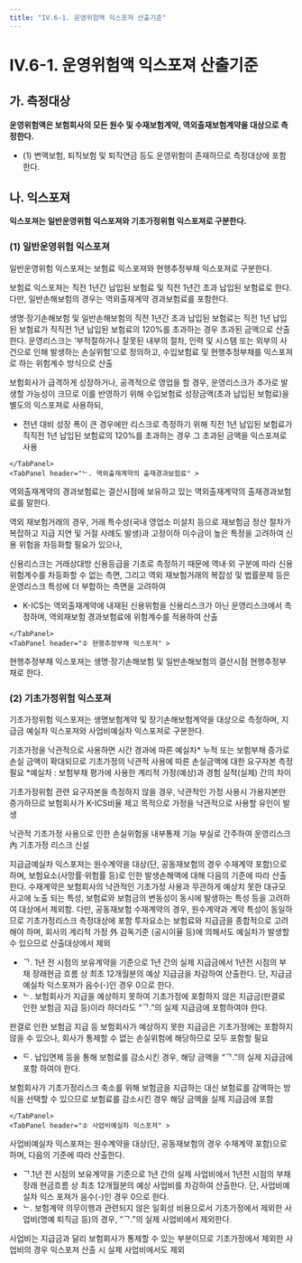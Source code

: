 ```yaml
---
title: "IV.6-1. 운영위험액 익스포져 산출기준"
---
```

# IV.6-1. 운영위험액 익스포져 산출기준

## 가. 측정대상
**운영위험액은 보험회사의 모든 원수 및 수재보험계약, 역외출재보험계약을 대상으로 측정한다.**
- (1) 변액보험, 퇴직보험 및 퇴직연금 등도 운영위험이 존재하므로 측정대상에 포함한다.

## 나. 익스포져
**익스포져는 일반운영위험 익스포져와 기초가정위험 익스포져로 구분한다.**


### (1) 일반운영위험 익스포져
일반운영위험 익스포져는 보험료 익스포져와 현행추정부채 익스포져로 구분한다.
<TabView>
    <TabPanel header="① 보험료 익스포져" >

보험료 익스포져는 직전 1년간 납입된 보험료 및 직전 1년간 초과 납입된 보험료로 한다. 다만, 일반손해보험의 경우는 역외출재계약 경과보험료를 포함한다.

<TabView>
    <TabPanel header="ᄀ. 직전 1년간 초과 납입된 보험료" >
생명·장기손해보험 및 일반손해보험의 직전 1년간 초과 납입된 보험료는 직전 1년 납입된 보험료가 직직전 1년 납입된 보험료의 120%를 초과하는 경우 초과된 금액으로 산출한다.

<Accordion multiple activeIndex={[]}>
<AccordionTab header="초과 납입된 보험료에 대해 별도의 위험계수를 부과하는 이유">
운영리스크는 ‘부적절하거나 잘못된 내부의 절차, 인력 및 시스템 또는 외부의 사건으로 인해 발생하는 손실위험’으로 정의하고, 수입보험료 및 현행추정부채를 익스포져로 하는 위험계수 방식으로 산출

보험회사가 급격하게 성장하거나, 공격적으로 영업을 할 경우, 운영리스크가 추가로 발생할 가능성이 크므로 이를 반영하기 위해 수입보험료 성장금액(초과 납입된 보험료)을 별도의 익스포져로 사용하되,
- 전년 대비 성장 폭이 큰 경우에만 리스크로 측정하기 위해 직전 1년 납입된 보험료가 직직전 1년 납입된 보험료의 120%를 초과하는 경우 그 초과된 금액을 익스포져로 사용
</AccordionTab>
</Accordion>

    </TabPanel>
    <TabPanel header="ᄂ. 역외출재계약의 출재경과보험료" >
역외출재계약의 경과보험료는 결산시점에 보유하고 있는 역외출재계약의 출재경과보험료를 말한다.

<Accordion multiple activeIndex={[]}>
<AccordionTab header="역외출재계약을 운영위험액으로 산출하는 이유">
역외 재보험거래의 경우, 거래 특수성(국내 영업소 미설치 등으로 재보험금 정산 절차가 복잡하고 지급 지연 및 거절 사례도 발생)과 고정이하 미수금이 높은 특정을 고려하여 신용 위험을 차등화할 필요가 있으나,

신용리스크는 거래상대방 신용등급을 기초로 측정하기 때문에 역내·외 구분에 따라 신용 위험계수를 차등화할 수 없는 측면, 그리고 역외 재보험거래의 복잡성 및 법률문제 등은 운영리스크 특성에 더 부합하는 측면을 고려하여
- K-ICS는 역외출재계약에 내재된 신용위험을 신용리스크가 아닌 운영리스크에서 측정하며, 역외재보험 경과보험료에 위험계수를 적용하여 산출
</AccordionTab>
</Accordion>
     </TabPanel>
</TabView>

    </TabPanel>
    <TabPanel header="② 현행추정부채 익스포져" >
현행추정부채 익스포져는 생명·장기손해보험 및 일반손해보험의 결산시점 현행추정부채로 한다.
     </TabPanel>
</TabView>


### (2) 기초가정위험 익스포져
기초가정위험 익스포져는 생명보험계약 및 장기손해보험계약을 대상으로 측정하며, 지급금 예실차 익스포져와 사업비예실차 익스포져로 구분한다.

<Accordion multiple activeIndex={[]}>
<AccordionTab header="기초가정리스크 개요">
기초가정을 낙관적으로 사용하면 시간 경과에 따른 예실차* 누적  또는 보험부채 증가로 손실 금액이 확대되므로 기초가정의 낙관적 사용에 따른 손실금액에 대한 요구자본 측정 필요
<SubText> *예실차 : 보험부채 평가에 사용한 계리적 가정(예상)과 경험 실적(실제) 간의 차이</SubText>

기초가정위험 관련 요구자본을 측정하지 않을 경우, 낙관적인 가정 사용시 가용자본만 증가하므로 보험회사가 K-ICS비율 제고 목적으로 가정을 낙관적으로 사용할 유인이 발생

낙관적 기초가정 사용으로 인한 손실위험을 내부통제 기능 부실로 간주하여 운영리스크 內 기초가정 리스크 신설
</AccordionTab>
</Accordion>

<TabView>
    <TabPanel header="① 지급금예실차 익스포져" >
지급금예실차 익스포져는 원수계약을 대상(단, 공동재보험의 경우 수재계약 포함)으로 하며, 보험요소(사망률·위험률 등)로 인한 발생손해액에 대해 다음의 기준에 따라 산출한다.

<Accordion activeIndex={[]}>
<AccordionTab header="① 기초가정리스크를 원수계약 대상(공동재보험의 경우 수재계약 포함)으로만 측정하는 이유">
수재계약은 보험회사의 낙관적인 기초가정 사용과 무관하게 예상치 못한 대규모 사고에 노출 되는 특성, 보험료와 보험금의 변동성이 동시에 발생하는 특성 등을 고려하여 대상에서 제외함. 다만, 공동재보험 수재계약의 경우, 원수계약과 계약 특성이 동일하므로 기초가정리스크 측정대상에 포함
</AccordionTab>
<AccordionTab header="① 지급금예실차 익스포져 산출 시 보험요소로 인한 발생손해액만 포함하는 이유">
투자요소는 보험료와 지급금을 종합적으로 고려해야 하며, 회사의 계리적 가정 外 감독기준 (공시이율 등)에 의해서도 예실차가 발생할 수 있으므로 산출대상에서 제외
</AccordionTab>
</Accordion>


- ᄀ. 1년 전 시점의 보유계약을 기준으로 1년 간의 실제 지급금에서 1년전 시점의 부채 장래현금 흐름 상 최초 12개월분의 예상 지급금을 차감하여 산출한다. 단, 지급금예실차 익스포져가 음수(-)인 경우 0으로 한다.
- ᄂ. 보험회사가 지급을 예상하지 못하여 기초가정에 포함하지 않은 지급금(판결로 인한 보험금 지급 등)이라 하더라도 “ᄀ.”의 실제 지급금에 포함하여야 한다.

<Accordion multiple activeIndex={[]}>
<AccordionTab header="ㄴ. 기초가정에 포함하지 않은 지급금을 지급금예실차위험 익스포져의 실제 지급금에 포함하는 이유">
판결로 인한 보험금 지급 등 보험회사가 예상하지 못한 지급금은 기초가정에는 포함하지 않을 수 있으나, 회사가 통제할 수 없는 손실위험에 해당하므로 모두 포함할 필요
</AccordionTab>
</Accordion>

- ᄃ. 납입면제 등을 통해 보험료를 감소시킨 경우, 해당 금액을 “ᄀ.”의 실제 지급금에 포함 하여야 한다.

<Accordion multiple activeIndex={[]}>
<AccordionTab header="ㄷ. 보험료를 감소시킨 경우 해당 금액을 지급금예실차위험 익스포져의 실제 지급금에 포함하는 이유">
보험회사가 기초가정리스크 축소를 위해 보험금을 지급하는 대신 보험료를 감액하는 방식을 선택할 수 있으므로 보험료를 감소시킨 경우 해당 금액을 실제 지급금에 포함
</AccordionTab>
</Accordion>

    </TabPanel>
    <TabPanel header="② 사업비예실차 익스포져" >
사업비예실차 익스포져는 원수계약을 대상(단, 공동재보험의 경우 수재계약 포함)으로 하며, 다음의 기준에 따라 산출한다.
- ᄀ.1년 전 시점의 보유계약을 기준으로 1년 간의 실제 사업비에서 1년전 시점의 부채 장래 현금흐름 상 최초 12개월분의 예상 사업비를 차감하여 산출한다. 단, 사업비예실차 익스 포져가 음수(-)인 경우 0으로 한다.
- ᄂ. 보험계약 의무이행과 관련되지 않은 일회성 비용으로서 기초가정에서 제외한 사업비(명예 퇴직금 등)의 경우, “ᄀ.”의 실제 사업비에서 제외한다.

<Accordion multiple activeIndex={[]}>
<AccordionTab header="기초가정에서 제외한 사업비를 사업비예실차위험 익스포져의 실제 사업비에서 제외하는 이유">
사업비는 지급금과 달리 보험회사가 통제할 수 있는 부분이므로 기초가정에서 제외한 사업비의 경우 익스포져 산출 시 실제 사업비에서도 제외
</AccordionTab>
</Accordion>
     </TabPanel>
</TabView>
